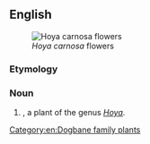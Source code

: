==English==
[[Image:Hoya_carnosa.jpg|thumb|''Hoya carnosa'' flowers]]

===Etymology===
{{compound|wax|plant|lang=en}}

===Noun===
{{en-noun}}

# {{label|en|botany}} {{taxlink|Hoya carnosa|species|noshow=1}}, a plant of the genus ''[[Hoya]]''.

[[Category:en:Dogbane family plants]]